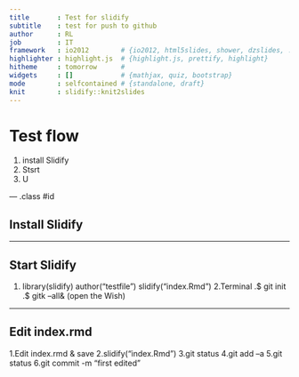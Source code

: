 ```yaml
---
title       : Test for slidify
subtitle    : test for push to github
author      : RL
job         : IT
framework   : io2012        # {io2012, html5slides, shower, dzslides, ...}
highlighter : highlight.js  # {highlight.js, prettify, highlight}
hitheme     : tomorrow      # 
widgets     : []            # {mathjax, quiz, bootstrap}
mode        : selfcontained # {standalone, draft}
knit        : slidify::knit2slides
---
```


# Test flow

1. install Slidify
2. Stsrt
3. U

--- .class #id 

## Install Slidify



---

## Start Slidify
1.
library(slidify)
author("testfile")
slidify("index.Rmd")
2.Terminal 
.$ git init
.$ gitk --all& (open the Wish)


---
## Edit index.rmd
1.Edit index.rmd & save
2.slidify("index.Rmd")
3.git status
4.git add --a
5.git status
6.git commit -m "first edited"

